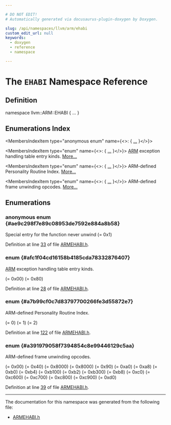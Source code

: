 ```yaml
---

# DO NOT EDIT!
# Automatically generated via docusaurus-plugin-doxygen by Doxygen.

slug: /api/namespaces/llvm/arm/ehabi
custom_edit_url: null
keywords:
  - doxygen
  - reference
  - namespace

---
```





# The `EHABI` Namespace Reference

<DoxygenPage pluginConfig={pluginConfig}>



## Definition

<CodeBlock>namespace llvm::ARM::EHABI &#123; ... &#125;</CodeBlock>

## Enumerations Index

<MembersIndex>

<MembersIndexItem
  type="anonymous enum"
  name={<>:  &#123; <a href="#ae9c298f7e89c08953de7592e884a8b58">...</a> &#125;</>}>
</MembersIndexItem>

<MembersIndexItem
  type="enum"
  name={<>:  &#123; <a href="#afc1f04cd16158b4185cda78332876407">...</a> &#125;</>}>
<a href="/docs/api/namespaces/llvm/arm">ARM</a> exception handling table entry kinds. <a href="#afc1f04cd16158b4185cda78332876407">More...</a>
</MembersIndexItem>

<MembersIndexItem
  type="enum"
  name={<>:  &#123; <a href="#a7b99cf0c7d83797700266fe3d55872e7">...</a> &#125;</>}>
ARM-defined Personality Routine Index. <a href="#a7b99cf0c7d83797700266fe3d55872e7">More...</a>
</MembersIndexItem>

<MembersIndexItem
  type="enum"
  name={<>:  &#123; <a href="#a391979058f7394854c8e99446129c5aa">...</a> &#125;</>}>
ARM-defined frame unwinding opcodes. <a href="#a391979058f7394854c8e99446129c5aa">More...</a>
</MembersIndexItem>

</MembersIndex>


<SectionDefinition>

## Enumerations

### anonymous enum  {#ae9c298f7e89c08953de7592e884a8b58}

<MemberDefinition
  prototype="anonymous enum ">

<EnumerationList title="Enumeration values">

<Link id="ae9c298f7e89c08953de7592e884a8b58a66015da63b154337078e073b41ae19ee" />
<EnumerationListItem name="EXIDX_CANTUNWIND">
Special entry for the function never unwind (= 0x1)
</EnumerationListItem>

</EnumerationList>

Definition at line <a href="/docs/api/files/include/include/llvm/include/llvm/support/armehabi-h/#l00033">33</a> of file <a href="/docs/api/files/include/include/llvm/include/llvm/support/armehabi-h">ARMEHABI.h</a>.
</MemberDefinition>

### enum  {#afc1f04cd16158b4185cda78332876407}

<MemberDefinition
  prototype="enum llvm::ARM::EHABI::EHTEntryKind ">
<a href="/docs/api/namespaces/llvm/arm">ARM</a> exception handling table entry kinds.

<EnumerationList title="Enumeration values">

<Link id="afc1f04cd16158b4185cda78332876407ae264097ea85fec893386d1f3a5d05610" />
<EnumerationListItem name="EHT_GENERIC">
 (= 0x00)
</EnumerationListItem>

<Link id="afc1f04cd16158b4185cda78332876407aaefc75aa4a61986d09351560125d7e2f" />
<EnumerationListItem name="EHT_COMPACT">
 (= 0x80)
</EnumerationListItem>

</EnumerationList>

Definition at line <a href="/docs/api/files/include/include/llvm/include/llvm/support/armehabi-h/#l00028">28</a> of file <a href="/docs/api/files/include/include/llvm/include/llvm/support/armehabi-h">ARMEHABI.h</a>.
</MemberDefinition>

### enum  {#a7b99cf0c7d83797700266fe3d55872e7}

<MemberDefinition
  prototype="enum llvm::ARM::EHABI::PersonalityRoutineIndex ">
ARM-defined Personality Routine Index.

<EnumerationList title="Enumeration values">

<Link id="a7b99cf0c7d83797700266fe3d55872e7a74f0546618adde7fd3715e03c8af0d09" />
<EnumerationListItem name="AEABI_UNWIND_CPP_PR0">
 (= 0)
</EnumerationListItem>

<Link id="a7b99cf0c7d83797700266fe3d55872e7a091a1026c8394033f84acddfe2ad596d" />
<EnumerationListItem name="AEABI_UNWIND_CPP_PR1">
 (= 1)
</EnumerationListItem>

<Link id="a7b99cf0c7d83797700266fe3d55872e7ac660a01899d3599dec718aca532db0de" />
<EnumerationListItem name="AEABI_UNWIND_CPP_PR2">
 (= 2)
</EnumerationListItem>

<Link id="a7b99cf0c7d83797700266fe3d55872e7a95314429fa79c010af353b0a2c8f75d6" />
<EnumerationListItem name="NUM_PERSONALITY_INDEX">

</EnumerationListItem>

</EnumerationList>

Definition at line <a href="/docs/api/files/include/include/llvm/include/llvm/support/armehabi-h/#l00122">122</a> of file <a href="/docs/api/files/include/include/llvm/include/llvm/support/armehabi-h">ARMEHABI.h</a>.
</MemberDefinition>

### enum  {#a391979058f7394854c8e99446129c5aa}

<MemberDefinition
  prototype="enum llvm::ARM::EHABI::UnwindOpcodes ">
ARM-defined frame unwinding opcodes.

<EnumerationList title="Enumeration values">

<Link id="a391979058f7394854c8e99446129c5aaaa5fb6fa61b25402c5a11953776e94069" />
<EnumerationListItem name="UNWIND_OPCODE_INC_VSP">
 (= 0x00)
</EnumerationListItem>

<Link id="a391979058f7394854c8e99446129c5aaa88017af7551328f81fac3ba62cd12258" />
<EnumerationListItem name="UNWIND_OPCODE_DEC_VSP">
 (= 0x40)
</EnumerationListItem>

<Link id="a391979058f7394854c8e99446129c5aaa28de741b7d8a551512cbd8e812d48e66" />
<EnumerationListItem name="UNWIND_OPCODE_REFUSE">
 (= 0x8000)
</EnumerationListItem>

<Link id="a391979058f7394854c8e99446129c5aaaf6b4129defb78ab1e27de68558cdad7e" />
<EnumerationListItem name="UNWIND_OPCODE_POP_REG_MASK_R4">
 (= 0x8000)
</EnumerationListItem>

<Link id="a391979058f7394854c8e99446129c5aaafb874bc6779295f8e3e6b4cecfd406bf" />
<EnumerationListItem name="UNWIND_OPCODE_SET_VSP">
 (= 0x90)
</EnumerationListItem>

<Link id="a391979058f7394854c8e99446129c5aaa0a91a90150205dd8f3e3f3e5d764e34c" />
<EnumerationListItem name="UNWIND_OPCODE_POP_REG_RANGE_R4">
 (= 0xa0)
</EnumerationListItem>

<Link id="a391979058f7394854c8e99446129c5aaae8ab15ac55a28dc3b1954b3159a9cd61" />
<EnumerationListItem name="UNWIND_OPCODE_POP_REG_RANGE_R4_R14">
 (= 0xa8)
</EnumerationListItem>

<Link id="a391979058f7394854c8e99446129c5aaa0aaf8dcf3c0ab164c43d61219444ea9f" />
<EnumerationListItem name="UNWIND_OPCODE_FINISH">
 (= 0xb0)
</EnumerationListItem>

<Link id="a391979058f7394854c8e99446129c5aaaefcc1e6af568599a852b5a634db6f75d" />
<EnumerationListItem name="UNWIND_OPCODE_POP_RA_AUTH_CODE">
 (= 0xb4)
</EnumerationListItem>

<Link id="a391979058f7394854c8e99446129c5aaa9a03bf3866742ac1b888bee3b12b36f6" />
<EnumerationListItem name="UNWIND_OPCODE_POP_REG_MASK">
 (= 0xb100)
</EnumerationListItem>

<Link id="a391979058f7394854c8e99446129c5aaac7fec19e4c3252adc0fe1c56e7517633" />
<EnumerationListItem name="UNWIND_OPCODE_INC_VSP_ULEB128">
 (= 0xb2)
</EnumerationListItem>

<Link id="a391979058f7394854c8e99446129c5aaae57f6a4d3ecba2c13f8cb42a33d22f22" />
<EnumerationListItem name="UNWIND_OPCODE_POP_VFP_REG_RANGE_FSTMFDX">
 (= 0xb300)
</EnumerationListItem>

<Link id="a391979058f7394854c8e99446129c5aaa33a9dd3ac5d672917f867f8ef5d6569b" />
<EnumerationListItem name="UNWIND_OPCODE_POP_VFP_REG_RANGE_FSTMFDX_D8">
 (= 0xb8)
</EnumerationListItem>

<Link id="a391979058f7394854c8e99446129c5aaa8f9dbd9546ae0a82113bb7891296cad2" />
<EnumerationListItem name="UNWIND_OPCODE_POP_WIRELESS_MMX_REG_RANGE_WR10">
 (= 0xc0)
</EnumerationListItem>

<Link id="a391979058f7394854c8e99446129c5aaa47fb210095d0373575ac7208866a2e1e" />
<EnumerationListItem name="UNWIND_OPCODE_POP_WIRELESS_MMX_REG_RANGE">
 (= 0xc600)
</EnumerationListItem>

<Link id="a391979058f7394854c8e99446129c5aaa35e150c8337de682649a961eb3b4d8ec" />
<EnumerationListItem name="UNWIND_OPCODE_POP_WIRELESS_MMX_REG_MASK">
 (= 0xc700)
</EnumerationListItem>

<Link id="a391979058f7394854c8e99446129c5aaa943f3a70dcab5069c2f70c1745031102" />
<EnumerationListItem name="UNWIND_OPCODE_POP_VFP_REG_RANGE_FSTMFDD_D16">
 (= 0xc800)
</EnumerationListItem>

<Link id="a391979058f7394854c8e99446129c5aaaf3a1f5132396873d78fb4e5810ad2f82" />
<EnumerationListItem name="UNWIND_OPCODE_POP_VFP_REG_RANGE_FSTMFDD">
 (= 0xc900)
</EnumerationListItem>

<Link id="a391979058f7394854c8e99446129c5aaa70e34569a0cdd4886c25ce46c454bbbb" />
<EnumerationListItem name="UNWIND_OPCODE_POP_VFP_REG_RANGE_FSTMFDD_D8">
 (= 0xd0)
</EnumerationListItem>

</EnumerationList>

Definition at line <a href="/docs/api/files/include/include/llvm/include/llvm/support/armehabi-h/#l00039">39</a> of file <a href="/docs/api/files/include/include/llvm/include/llvm/support/armehabi-h">ARMEHABI.h</a>.
</MemberDefinition>

</SectionDefinition>

<hr/>

The documentation for this namespace was generated from the following file:

<ul>
<li><a href="/docs/api/files/include/include/llvm/include/llvm/support/armehabi-h">ARMEHABI.h</a></li>
</ul>

</DoxygenPage>
